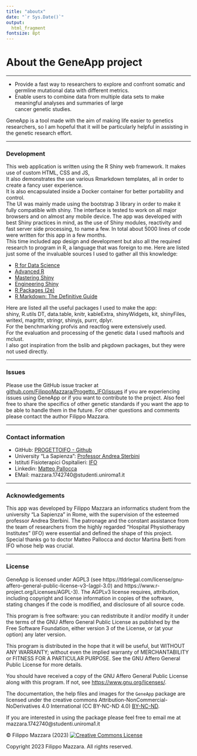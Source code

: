 ```yaml
---
title: "aboutx"
date: "`r Sys.Date()`"
output: 
  html_fragment
fontsize: 8pt
---
```

# About the GeneApp project

---


  - Provide a fast way to researchers to explore and confront somatic and germline mutational data with different metrics.\
  - Enable users to combine data from multiple data sets to make meaningful analyses and summaries of large \
    cancer genetic studies.\
    
GeneApp is a tool made with the aim of making life easier to genetics researchers, so I am hopeful that it will 
be particularly helpful in assisting in the genetic research effort.\

---

### Development

This web application is written using the R Shiny web framework. It makes use of custom HTML, CSS and JS, \
It also demonstrates the use various Rmarkdown templates, all in order to create a fancy user experience. \
It is also encapsulated inside a Docker container for better portability and control. \
The UI was mainly made using the bootstrap 3 library in order to make it fully compatible with shiny.
The interface is tested to work on all major browsers and on almost any mobile device.
The app was developed with best Shiny practices in mind, as the use of Shiny modules, reactivity and fast server side processing, 
to name a few. In total about 5000 lines of code were written for this app in a few months. \
This time included app design and development but also all the required research to program in R, a language that was foreign to me. 
Here are listed just some of the invaluable sources I used to gather all this knowledge:\

  + [R for Data Science](https://r4ds.had.co.nz/index.html)\
  + [Advanced R](http://adv-r.had.co.nz/)\
  + [Mastering Shiny](https://mastering-shiny.org/index.html) \
  + [Engineering Shiny](https://engineering-shiny.org/index.html) \
  + [R Packages (2e)](https://r-pkgs.org/)\
  + [R Markdown: The Definitive Guide](https://bookdown.org/yihui/rmarkdown/)\

Here are listed all the useful packages I used to make the app: \
shiny, R.utils DT, data.table, knitr, kableExtra, shinyWidgets, kit, shinyFiles, writexl, magrittr, stringr, shinyjs, purrr, dplyr.   
For the benchmarking profvis and reactlog were extensively used.\
For the evaluation and processing of the genetic data I used maftools and mclust.\
I also got inspiration from the bslib and pkgdown packages, but they were not used directly.\
  
---

### Issues

Please use the GitHub issue tracker at <a href="https://github.com/FilippoMazzara/Progetto_IFO/issues" target="_blank">github.com/FilippoMazzara/Progetto_IFO/issues</a> if you are experiencing issues using GeneApp or if you want to contribute to the project. Also feel free to share the specifics of other genetic standards if you want the app to be able to handle them in the future.
For other questions and comments please contact the author Filippo Mazzara.
  
---

### Contact information

+ GitHub: [PROGETTOIFO - Github](https://github.com/FilippoMazzara/Progetto_IFO)
+ University "La Sapienza": [Professor Andrea Sterbini](https://www.di.uniroma1.it/it/docenti/sterbini)
+ Istituti Fisioterapici Ospitalieri: [IFO](https://www.ifo.it/)
+ Linkedin: [Matteo Pallocca](https://it.linkedin.com/in/matteo-pallocca-b38742142)
+ EMail: mazzara.1742740@studenti.uniroma1.it

---

### Acknowledgements

This app was developed by Filippo Mazzara an informatics student from the university "La Sapienza" in Rome, 
with the supervision of the esteemed professor Andrea Sterbini. The patronage and the constant assistance 
from the team of researchers from the highly regarded "Hospital Physiotherapy Institutes" (IFO) were essential and 
defined the shape of this project. Special thanks go to doctor Matteo Pallocca and doctor Martina Betti 
from IFO whose help was crucial.\

---

### License

GeneApp is licensed under AGPL3 (see https://tldrlegal.com/license/gnu-affero-general-public-license-v3-(agpl-3.0) and https://www.r-project.org/Licenses/AGPL-3). The AGPLv3 license requires, attribution, including copyright and license information in copies of the software, stating changes if the code is modified, and disclosure of all source code.

This program is free software: you can redistribute it and/or modify
it under the terms of the GNU Affero General Public License as
published by the Free Software Foundation, either version 3 of the
License, or (at your option) any later version.

This program is distributed in the hope that it will be useful,
but WITHOUT ANY WARRANTY; without even the implied warranty of
MERCHANTABILITY or FITNESS FOR A PARTICULAR PURPOSE.  See the
GNU Affero General Public License for more details.

You should have received a copy of the GNU Affero General Public License
along with this program.  If not, see <https://www.gnu.org/licenses/>.

The documentation, the help files and images for the `GeneApp` package are licensed under the creative commons Attribution-NonCommercial-NoDerivatives 4.0 International (CC BY-NC-ND 4.0) <a href="https://creativecommons.org/licenses/by-nc-nd/4.0/" target="_blank">BY-NC-ND</a>.
        
If you are interested in using the package please feel free to email me at mazzara.1742740@studenti.uniroma1.it

&copy; Filippo Mazzara (2023) <a rel="license" href="https://creativecommons.org/licenses/by-nc-nd/4.0/" target="_blank"><img alt="Creative Commons License" style="border-width:0" src="https://i.creativecommons.org/l/by-nc-nd/4.0/88x31.png" /></a>

Copyright 2023 Filippo Mazzara. All rights reserved.

